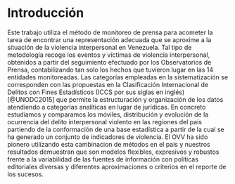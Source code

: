 # Introducción {#intro}

Este trabajo utiliza el método de monitoreo de prensa para acometer la tarea de encontrar una representación adecuada que se aproxime a la situación de la violencia interpersonal en Venezuela. Tal tipo de metodología recoge los eventos y víctimas de violencia interpersonal, obtenidos a partir del seguimiento efectuado por los Observatorios de Prensa, contabilizando tan solo los hechos que tuvieron lugar en las 14 entidades monitoreadas.  Las categorías empleadas en la sistematización se corresponden con las propuestas en la Clasificación Internacional de Delitos con Fines Estadísticos (ICCS por sus siglas en inglés) [@UNODC2015] que permite la estructuración y organización de los datos atendiendo a categorías analíticas en lugar de jurídicas. 
En concreto estudiamos y comparamos los móviles, distribución y evolución de la ocurrencia del delito interpersonal violento en las regiones del país partiendo de la conformación de una base estadística a partir de la cual se ha generado un conjunto de indicadores de violencia. El OVV ha sido pionero utilizando esta cambinacion de métodos en el pais y nuestros resultados demuestran que son modelos flexibles, expresivos y robustos frente a la variabilidad de las fuentes de información con políticas editoriales diversas y diferentes aproximaciones o criterios en el reporte de los sucesos. 
